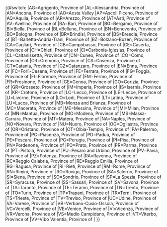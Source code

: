 {{#switch:{{{sigla|}}}
|AG=Agrigento, Province of 
|AL=Alessandria, Province of 
|AN=Ancona, Province of 
|AO=Aosta Valley
|AP=Ascoli Piceno, Province of 
|AQ=Aquila, Province of 
|AR=Arezzo, Province of 
|AT=Asti, Province of 
|AV=Avellino, Province of 
|BA=Bari, Province of 
|BG=Bergamo, Province of 
|BI=Biella, Province of 
|BL=Belluno, Province of 
|BN=Benevento, Province of 
|BO=Bologna, Province of 
|BR=Brindisi, Province of 
|BS=Brescia, Province of 
|BT=Barletta-Andria-Trani, Province of 
|BZ=Bolzano-Bozen, Province of 
|CA=Cagliari, Province of 
|CB=Campobasso, Province of 
|CE=Caserta, Province of 
|CH=Chieti, Province of 
|CI=Carbonia-Iglesias, Province of 
|CL=Caltanissetta, Province of 
|CN=Cuneo, Province of 
|CO=Como, Province of 
|CR=Cremona, Province of 
|CS=Cosenza, Province of 
|CT=Catania, Province of 
|CZ=Catanzaro, Province of 
|EN=Enna, Province of 
|FC=Forlì-Cesena, Province of 
|FE=Ferrara, Province of 
|FG=Foggia, Province of 
|FI=Florence, Province of 
|FM=Fermo, Province of 
|FR=Frosinone, Province of 
|GE=Genoa, Province of 
|GO=Gorizia, Province of 
|GR=Grosseto, Province of 
|IM=Imperia, Province of 
|IS=Isernia, Province of 
|KR=Crotone, Province of 
|LC=Lecco, Province of 
|LE=Lecce, Province of 
|LI=Livorno, Province of 
|LO=Lodi, Province of 
|LT=Latina, Province of 
|LU=Lucca, Province of 
|MB=Monza and Brianza, Province of 
|MC=Macerata, Province of 
|ME=Messina, Province of 
|MI=Milan, Province of 
|MN=Mantua, Province of 
|MO=Modena, Province of 
|MS=Massa-Carrara, Province of 
|MT=Matera, Province of 
|NA=Naples, Province of 
|NO=Novara, Province of 
|NU=Nuoro, Province of 
|OG=Ogliastra, Province of 
|OR=Oristano, Province of 
|OT=Olbia-Tempio, Province of 
|PA=Palermo, Province of 
|PC=Piacenza, Province of 
|PD=Padua, Province of 
|PE=Pescara, Province of 
|PG=Perugia, Province of 
|PI=Pisa, Province of 
|PN=Pordenone, Province of 
|PO=Prato, Province of 
|PR=Parma, Province of 
|PT=Pistoia, Province of 
|PU=Pesaro and Urbino, Province of 
|PV=Pavia, Province of 
|PZ=Potenza, Province of 
|RA=Ravenna, Province of 
|RC=Reggio Calabria, Province of 
|RE=Reggio Emilia, Province of 
|RG=Ragusa, Province of 
|RI=Rieti, Province of 
|RM=Rome, Province of 
|RN=Rimini, Province of 
|RO=Rovigo, Province of 
|SA=Salerno, Province of 
|SI=Siena, Province of 
|SO=Sondrio, Province of 
|SP=La Spezia, Province of 
|SR=Syracuse, Province of 
|SS=Sassari, Province of 
|SV=Savona, Province of 
|TA=Taranto, Province of 
|TE=Teramo, Province of 
|TN=Trento, Province of 
|TO=Turin, Province of 
|TP=Trapani, Province of 
|TR=Terni, Province of 
|TS=Trieste, Province of 
|TV=Treviso, Province of 
|UD=Udine, Province of 
|VA=Varese, Province of 
|VB=Verbano-Cusio-Ossola, Province of 
|VC=Vercelli, Province of 
|VE=Venice, Province of 
|VI=Vicenza, Province of 
|VR=Verona, Province of 
|VS=Medio Campidano, Province of 
|VT=Viterbo, Province of 
|VV=Vibo Valentia, Province of 
|
}}<noinclude>{{doc}}</noinclude>